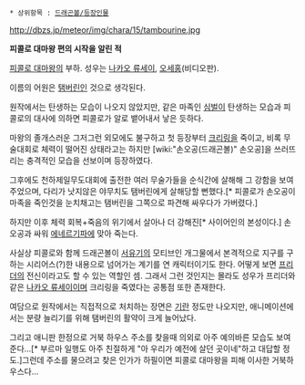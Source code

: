  * 상위항목 : [[드래곤볼/등장인물]]

http://dbzs.jp/meteor/img/chara/15/tambourine.jpg

'''피콜로 대마왕 편의 시작을 알린 적'''

[[피콜로 대마왕]]의 부하. 성우는 [[나카오 류세이]], [[오세홍]](비디오판).

이름의 어원은 [[탬버린]]인 것으로 생각된다.

원작에서는 탄생하는 모습이 나오지 않았지만, 같은 마족인 [[심벌]]이 탄생하는 모습과 피콜로의 대사에 의하면 피콜로가 알로 뱉어내서 낳은 듯하다.

마왕의 졸개스러운 그저그런 외모에도 불구하고 첫 등장부터 [[크리링]]을 죽이고, 비록 무술대회로 체력이 떨어진 상태라고는 하지만 [wiki:"손오공(드래곤볼)" 손오공]을 쓰러뜨리는 충격적인 모습을 선보이며 등장하였다.

그후에도 천하제일무도대회에 출전한 여러 무술가들을 순식간에 살해해 그 강함을 보여주었으며, 다리가 낫지않은 야무치도 탬버린에게 살해당할 뻔했다.[* 피콜로가 손오공이 마족을 죽인것을 눈치채고는 탬버린을 그쪽으로 파견해 싸우다가 가버렸다.]

하지만 이후 체력 회복+죽음의 위기에서 살아나 더 강해진[* 사이어인의 본성이다.] 손오공과 싸워 [[에네르기파]]에 맞아 죽는다.

사실상 피콜로와 함께 드래곤볼이 [[서유기]]의 모티브인 개그물에서 본격적으로 지구를 구하는 시리어스(?)한 내용으로 넘어가는 계기를 연 캐릭터이기도 한다. 어떻게 보면 [[프리더]]의 전신이라고도 할 수 있는 역할인 셈. 그래서 그런 것인지는 몰라도 성우가 프리더와 같은 [[나카오 류세이]]이며 크리링을 죽였다는 공통점 또한 존재한다.

여담으로 원작에서는 직접적으로 처치하는 장면은 [[기란]] 정도만 나오지만, 애니메이션에서는 분량 늘리기를 위해 탬버린의 활약이 크게 늘어났다.

그리고 애니판 한정으로 거북 하우스 주소를 찾을때 의외로 아주 예의바른 모습도 보여준다...[* 부르마 일행도 아주 친절하게 "아 우리가 예전에 살던 곳이네"하고 대답할 정도.]그런데 주소를 물으려고 찾은 인가가 하필이면 피콜로 대마왕을 피해 이사한 거북하우스다...  
